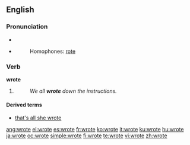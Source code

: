 ==English==
{{rank|faith|gentleman|persons|609|wrote|chief|company|sweet}}

===Pronunciation===
* {{IPA|/ɻɔʊt/}}
* {{audio|en-us-wrote.ogg|Audio (US)}}
*: Homophones: [[rote]]
*: {{rhymes|əʊt}}

===Verb===
'''wrote'''

# {{simple past of|[[write]]}}
#: ''We all '''wrote''' down the instructions.''

====Derived terms====
* [[that's all she wrote]]

[[ang:wrote]]
[[el:wrote]]
[[es:wrote]]
[[fr:wrote]]
[[ko:wrote]]
[[it:wrote]]
[[ku:wrote]]
[[hu:wrote]]
[[ja:wrote]]
[[oc:wrote]]
[[simple:wrote]]
[[fi:wrote]]
[[te:wrote]]
[[vi:wrote]]
[[zh:wrote]]